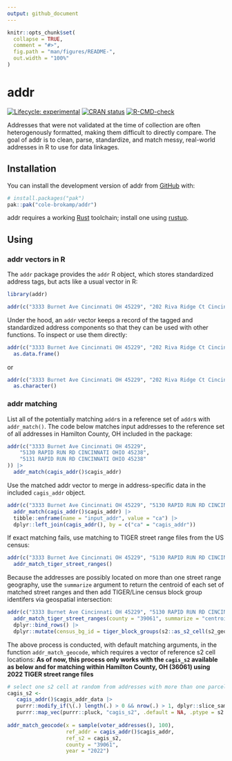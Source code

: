 ```yaml
---
output: github_document
---
```


<!-- README.md is generated from README.Rmd. Please edit that file -->

```r
knitr::opts_chunk$set(
  collapse = TRUE,
  comment = "#>",
  fig.path = "man/figures/README-",
  out.width = "100%"
)
```

# addr

<!-- badges: start -->
[![Lifecycle: experimental](https://img.shields.io/badge/lifecycle-experimental-orange.svg)](https://lifecycle.r-lib.org/articles/stages.html#experimental)
[![CRAN status](https://www.r-pkg.org/badges/version/hashdress)](https://CRAN.R-project.org/package=hashdress)
[![R-CMD-check](https://github.com/cole-brokamp/addr/actions/workflows/R-CMD-check.yaml/badge.svg)](https://github.com/cole-brokamp/addr/actions/workflows/R-CMD-check.yaml)
<!-- badges: end -->



Addresses that were not validated at the time of collection are often heterogenously formatted, making them difficult to directly compare. 
The goal of addr is to clean, parse, standardize, and match messy, real-world addresses in R to use for data linkages.

## Installation

You can install the development version of addr from [GitHub](https://github.com/) with:

``` r
# install.packages("pak")
pak::pak("cole-brokamp/addr")
```

addr requires a working [Rust](https://www.rust-lang.org/learn/get-started) toolchain; install one using [rustup](https://www.rust-lang.org/tools/install).

## Using

### addr vectors in R

The `addr` package provides the `addr` R object, which stores standardized address tags, but acts like a usual vector in R:

```r
library(addr)
```

```r
addr(c("3333 Burnet Ave Cincinnati OH 45229", "202 Riva Ridge Ct Cincinnati OH 45140"))
```

Under the hood, an `addr` vector keeps a record of the tagged and standardized address components so that they can be used with other functions. To inspect or use them directly:

```r
addr(c("3333 Burnet Ave Cincinnati OH 45229", "202 Riva Ridge Ct Cincinnati OH 45140")) |>
  as.data.frame()
```

or

```r
addr(c("3333 Burnet Ave Cincinnati OH 45229", "202 Riva Ridge Ct Cincinnati OH 45140")) |>
  as.character()
```

### addr matching

List all of the potentially matching `addr`s in a reference set of `addr`s with `addr_match()`. The code below matches input addresses to the reference set of all addresses in Hamilton County, OH included in the package:

```r
addr(c("3333 Burnet Ave Cincinnati OH 45229", 
    "5130 RAPID RUN RD CINCINNATI OHIO 45238",
    "5131 RAPID RUN RD CINCINNATI OHIO 45238"
)) |>
  addr_match(cagis_addr()$cagis_addr)
```

Use the matched addr vector to merge in address-specific data in the included `cagis_addr` object.

```r
addr(c("3333 Burnet Ave Cincinnati OH 45229", "5130 RAPID RUN RD CINCINNATI OHIO 45238")) |>
  addr_match(cagis_addr()$cagis_addr) |>
  tibble::enframe(name = "input_addr", value = "ca") |>
  dplyr::left_join(cagis_addr(), by = c("ca" = "cagis_addr"))
```

If exact matching fails, use matching to TIGER street range files from the US census:

```r
addr(c("3333 Burnet Ave Cincinnati OH 45229", "5130 RAPID RUN RD CINCINNATI OHIO 45238")) |>
  addr_match_tiger_street_ranges()
```

Because the addresses are possibly located on more than one street range geography, use the `summarize` argument to return the centroid of each set of matched street ranges and then add TIGER/Line census block group identifers via geospatial intersection:

```r
addr(c("3333 Burnet Ave Cincinnati OH 45229", "5130 RAPID RUN RD CINCINNATI OHIO 45238")) |>
  addr_match_tiger_street_ranges(county = "39061", summarize = "centroid") |>
  dplyr::bind_rows() |>
  dplyr::mutate(census_bg_id = tiger_block_groups(s2::as_s2_cell(s2_geography)))
```

The above process is conducted, with default matching arguments, in the function `addr_match_geocode`, which requires a vector of reference s2 cell locations:  **As of now, this process only works with the `cagis_s2` available as below and for matching within Hamilton County, OH (36061) using 2022 TIGER street range files**

```r

# select one s2 cell at random from addresses with more than one parcel identifier and coordinates
cagis_s2 <-
   cagis_addr()$cagis_addr_data |>
   purrr::modify_if(\(.) length(.) > 0 && nrow(.) > 1, dplyr::slice_sample, n = 1) |>
   purrr::map_vec(purrr::pluck, "cagis_s2", .default = NA, .ptype = s2::s2_cell())
   
addr_match_geocode(x = sample(voter_addresses(), 100), 
                   ref_addr = cagis_addr()$cagis_addr,
				   ref_s2 = cagis_s2,
				   county = "39061",
				   year = "2022")
```
